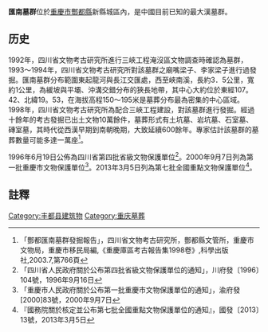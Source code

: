 {{msg:重慶市文物保護單位
|名稱 = 新灣漢墓群
|編號 = 2
|圖片 = 
|級別 = 60
|分類 = 
|時代 = 漢代
|地点 = 酆都縣匯南公社新灣、秀才灣、王家渡
|坐標 =
|登錄 = 1980年6月30〔18〕日
}}
{{msg:重慶市文物保護單位
|名稱 = 匯南古墓葬群
|編號 = 38
|圖片 = 
|級別 = 15
|分類 = 
|時代 = 西漢至南北朝
|地点 = 酆都縣匯南鄉
|坐標 =
|登錄 = 1996年6月19日
}}
{{msg:重慶市文物保護單位
|名稱 = 匯南墓群
|編號 = 14
|圖片 = 
|級別 = 5
|分類 = 
|時代 = 漢代、南北朝
|地点 = [[酆都縣|酆都縣]][[匯南鄉|匯南鄉]]新灣村
|坐標 = 
|登錄 = 2000年9月7日
}}
{{msg:重慶市文物保護單位
|名稱 = 匯南墓群
|編號 = 644
|圖片 = 
|級別 = 107
|分類 = 
|時代 = 漢至六朝
|地点 = [[重慶市|重慶市]][[酆都縣|酆都縣]]
|坐標 =
|登錄 = 2013年3月5日
}}
'''匯南墓群'''位於[[重慶市|重慶市]][[酆都縣|酆都縣]]新縣城區內，是中國目前已知的最大漢墓群。

==历史==
1992年，四川省文物考古研究所進行三峽工程淹沒區文物調查時確認為墓群，1993～1994年，四川省文物考古研究所對該墓群之廟嘴梁子、李家梁子進行過發掘。匯南墓群分布範圍東起龍河與長江交匯處，西至峽南溪，長約3．5公里，寬約1公里，為緩坡與平壩、沖溝交錯分布的狹長地帶，其中心大約位於東經107。42、北緯19。53，在海拔高程150～195米是墓葬分布最為密集的中心區域。1998年，四川省文物考古研究所為配合三峽工程建設，對該墓群進行發掘。經過十餘年的考古發掘已出土文物10萬餘件，墓葬形式有土坑墓、岩坑墓、石室墓、磚室墓，其時代從西漢早期到南朝晚期，大致延續600餘年。專家估計該墓群的墓葬數量可能多達一萬座<ref>「酆都匯南墓群發掘報告」，四川省文物考古研究所，酆都縣文管所，重慶市文物局，重慶市移民局編,《重慶庫區考古報告集1998卷》,科學出版社,2003.7,第766頁</ref>。

1996年6月19日公佈為四川省第四批省級文物保護單位<ref>「四川省人民政府關於公布第四批省級文物保護單位的通知」，川府發〔1996〕104號，1996年9月16日</ref>。2000年9月7日列為第一批重慶市文物保護單位<ref>「重慶市人民政府關於公布第一批重慶市文物保護單位的通知」，渝府發[2000]83號，2000年9月7日</ref>。2013年3月5日列為第七批全國重點文物保護單位<ref>『國務院關於核定並公布第七批全國重點文物保護單位的通知』，國發〔2013〕13號，2013年3月5日</ref>。

==註釋==
{{reflist}}

{{文物保護單位小作品}}
{{重慶全國重點文物保護單位}}
[[Category:丰都县建筑物|Category:丰都县建筑物]]
[[Category:重庆墓葬|Category:重庆墓葬]]